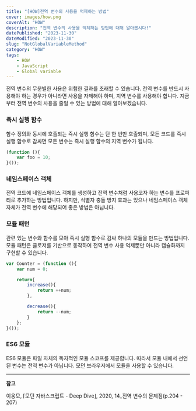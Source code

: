 ```yaml
---
title: "[HOW]전역 변수의 사용을 억제하는 방법"
cover: images/how.png
coverAlt: "HOW"
description: "전역 변수의 사용을 억제하는 방법에 대해 알아봅시다!"
datePublished: "2023-11-30"
dateModified: "2023-11-30"
slug: "NotGlobalVariableMethod"
category: "HOW"
tags:
    - HOW
    - JavaScript
    - Global variable
---
```


전역 변수의 무분별한 사용은 위험한 결과를 초래할 수 있습니다. 전역 변수를 반드시 사용해야 하는 경우가 아니라면 사용을 자제해야 하며, 지역 변수를 사용해야 합니다. 지금부터 전역 변수의 사용을 줄일 수 있는 방법에 대해 알아보겠습니다.

### 즉시 실행 함수

함수 정의와 동시에 호출되는 즉시 실행 함수는 단 한 번만 호출되며, 모든 코드를 즉시 실행 함수로 감싸면 모든 변수는 즉시 실행 함수의 지역 변수가 됩니다.

```jsx
(function (){
	var foo = 10;
}());
```

### 네임스페이스 객체

전역 코드에 네임스페이스 객체를 생성하고 전역 변수처럼 사용코자 하는 변수를 프로퍼티로 추가하는 방법입니다. 하지만, 식별자 충돌 방지 효과는 있으나 네임스페이스 객체 자체가 전역 변수에 해당되어 좋은 방법은 아닙니다.

### 모듈 패턴

관련 있는 변수와 함수를 모아 즉시 실행 함수로 감싸 하나의 모듈을 만드는 방법입니다. 모듈 패턴은 클로저를 기반으로 동작하여 전역 변수 사용 억제뿐만 아니라 캡슐화까지 구현할 수 있습니다.

```jsx
var Counter = (function (){
	var num = 0;

	return{
		increase(){
			return ++num;
		},

		decrease(){
			return --num;
		}
	};
}());
```

### ES6 모듈

ES6 모듈은 파일 자체의 독자적인 모듈 스코프를 제공합니다. 따라서 모듈 내에서 선언된 변수는 전역 변수가 아닙니다. 모던 브라우저에서 모듈을 사용할 수 있습니다.

---

**참고**

이웅모, ⌈모던 자바스크립트 - Deep Dive⌋, 2020, 14_전역 변수의 문제점(p.204 - 207)